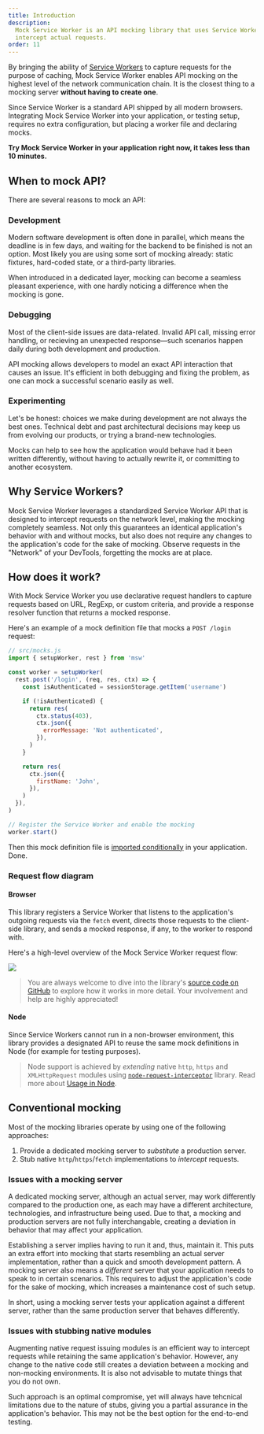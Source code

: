```yaml
---
title: Introduction
description:
  Mock Service Worker is an API mocking library that uses Service Worker API to
  intercept actual requests.
order: 11
---
```


By bringing the ability of [Service Workers](https://developer.mozilla.org/en-US/docs/Web/API/Service_Worker_API) to capture requests for the purpose of caching, Mock Service Worker enables API mocking on the highest level of the network communication chain. It is the closest thing to a mocking server **without having to create one**.

Since Service Worker is a standard API shipped by all modern browsers. Integrating Mock Service Worker into your application, or testing setup, requires no extra configuration, but placing a worker file and declaring mocks.

**Try Mock Service Worker in your application right now, it takes less than 10 minutes.**

<PageLink title="Getting Started" url="/docs/getting-started/install" />

## When to mock API?

There are several reasons to mock an API:

### Development

Modern software development is often done in parallel, which means the deadline is in few days, and waiting for the backend to be finished is not an option. Most likely you are using some sort of mocking already: static fixtures, hard-coded state, or a third-party libraries.

When introduced in a dedicated layer, mocking can become a seamless pleasant experience, with one hardly noticing a difference when the mocking is gone.

### Debugging

Most of the client-side issues are data-related. Invalid API call, missing error handling, or recieving an unexpected response—such scenarios happen daily during both development and production.

API mocking allows developers to model an exact API interaction that causes an issue. It's efficient in both debugging and fixing the problem, as one can mock a successful scenario easily as well.

### Experimenting

Let's be honest: choices we make during development are not always the best ones. Technical debt and past architectural decisions may keep us from evolving our products, or trying a brand-new technologies.

Mocks can help to see how the application would behave had it been written differently, without having to actually rewrite it, or committing to another ecosystem.

## Why Service Workers?

Mock Service Worker leverages a standardized Service Worker API that is designed to intercept requests on the network level, making the mocking completely seamless. Not only this guarantees an identical application's behavior with and without mocks, but also does not require any changes to the application's code for the sake of mocking. Observe requests in the "Network" of your DevTools, forgetting the mocks are at place.

## How does it work?

With Mock Service Worker you use declarative request handlers to capture requests based on URL, RegExp, or custom criteria, and provide a response resolver function that returns a mocked response.

Here's an example of a mock definition file that mocks a `POST /login` request:

```js showLineNumbers
// src/mocks.js
import { setupWorker, rest } from 'msw'

const worker = setupWorker(
  rest.post('/login', (req, res, ctx) => {
    const isAuthenticated = sessionStorage.getItem('username')

    if (!isAuthenticated) {
      return res(
        ctx.status(403),
        ctx.json({
          errorMessage: 'Not authenticated',
        }),
      )
    }

    return res(
      ctx.json({
        firstName: 'John',
      }),
    )
  }),
)

// Register the Service Worker and enable the mocking
worker.start()
```

Then this mock definition file is [imported conditionally](/docs/getting-started/integrate/browser#import-mocks) in your application. Done.

### Request flow diagram

#### Browser

This library registers a Service Worker that listens to the application's outgoing requests via the `fetch` event, directs those requests to the client-side library, and sends a mocked response, if any, to the worker to respond with.

Here's a high-level overview of the Mock Service Worker request flow:

![](https://mermaid.ink/img/eyJjb2RlIjoic2VxdWVuY2VEaWFncmFtXG5cdEJyb3dzZXIgLT4-IFNlcnZpY2UgV29ya2VyOiAxLiByZXF1ZXN0XG4gIFNlcnZpY2UgV29ya2VyIC0tPj4gbXN3OiAyLiByZXF1ZXN0IGNsb25lXG4gIG1zdyAtLT4-IG1zdzogMy4gbWF0Y2ggYWdhaW5zdCBtb2Nrc1xuICBtc3cgLS0-PiBTZXJ2aWNlIFdvcmtlcjogNC4gTW9ja2VkIHJlc3BvbnNlXG4gIFNlcnZpY2UgV29ya2VyIC0-PiBCcm93c2VyOiA1LiByZXNwb25kV2l0aChtb2NrZWRSZXNwb25zZSlcblx0XHRcdFx0XHQiLCJtZXJtYWlkIjp7InRoZW1lIjoiZGVmYXVsdCJ9LCJ1cGRhdGVFZGl0b3IiOmZhbHNlfQ)

> You are always welcome to dive into the library's [source code on GitHub][repo-url] to explore how it works in more detail. Your involvement and help are highly appreciated!

#### Node

Since Service Workers cannot run in a non-browser environment, this library provides a designated API to reuse the same mock definitions in Node (for example for testing purposes).

> Node support is achieved by _extending_ native `http`, `https` and `XMLHttpRequest` modules using [`node-request-interceptor`](https://github.com/mswjs/node-request-interceptor) library. Read more about [Usage in Node](/docs/getting-started/integrate/node).

## Conventional mocking

Most of the mocking libraries operate by using one of the following approaches:

1. Provide a dedicated mocking server to _substitute_ a production server.
1. Stub native `http`/`https`/`fetch` implementations to _intercept_ requests.

### Issues with a mocking server

A dedicated mocking server, although an actual server, may work differently compared to the production one, as each may have a different architecture, technologies, and infrastructure being used. Due to that, a mocking and production servers are not fully interchangable, creating a deviation in behavior that may affect your application.

Establishing a server implies having to run it and, thus, maintain it. This puts an extra effort into mocking that starts resembling an actual server implementation, rather than a quick and smooth development pattern. A mocking server also means a _different_ server that your application needs to speak to in certain scenarios. This requires to adjust the application's code for the sake of mocking, which increases a maintenance cost of such setup.

In short, using a mocking server tests your application against a different server, rather than the same production server that behaves differently.

### Issues with stubbing native modules

Augmenting native request issuing modules is an efficient way to intercept requests while retaining the same application's behavior. However, any change to the native code still creates a deviation between a mocking and non-mocking environments. It is also not advisable to mutate things that you do not own.

Such approach is an optimal compromise, yet will always have tehcnical limitations due to the nature of stubs, giving you a partial assurance in the application's behavior. This may not be the best option for the end-to-end testing.

[repo-url]: https://github.com/mswjs/msw
